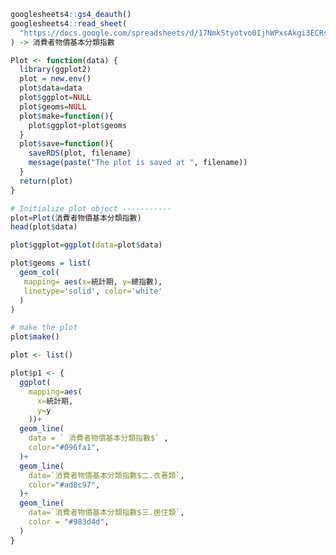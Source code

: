 ```{r}
googlesheets4::gs4_deauth()
googlesheets4::read_sheet(
  "https://docs.google.com/spreadsheets/d/17NmkStyotvo0IjhWPxsAkgi3ECRsOtNHi1D45GTUlzI/edit?usp=sharing"
) -> 消費者物價基本分類指數
```
```{r}
Plot <- function(data) {
  library(ggplot2)
  plot = new.env()
  plot$data=data
  plot$ggplot=NULL
  plot$geoms=NULL
  plot$make=function(){
    plot$ggplot+plot$geoms
  }
  plot$save=function(){
    saveRDS(plot, filename)
    message(paste("The plot is saved at ", filename))
  }
  return(plot)
}

```

```{r}
# Initialize plot object -----------
plot=Plot(消費者物價基本分類指數)
head(plot$data)
```


```{r}
plot$ggplot=ggplot(data=plot$data)
```

```{r}
plot$geoms = list(
  geom_col(
   mapping= aes(x=統計期, y=總指數),
   linetype='solid', color='white'
  )
)

# make the plot
plot$make()
```

```{r}
plot <- list()

plot$p1 <- {
  ggplot(
    mapping=aes(
      x=統計期,
      y=y
    ))+
  geom_line(
    data = ` 消費者物價基本分類指數$` ,
    color="#096fa1",
  )+
  geom_line(
    data=`消費者物價基本分類指數$二.衣著類`,
    color="#ad8c97",
  )+
  geom_line(
    data=`消費者物價基本分類指數$三.居住類`,
    color = "#983d4d",
  )
}
```

